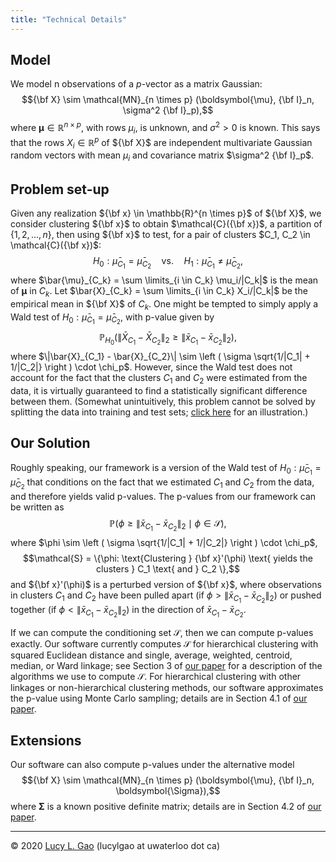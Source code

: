 ```yaml
---
title: "Technical Details"
---
```



## Model 
We model n observations of a $p$-vector as a matrix Gaussian:
$${\bf X} \sim \mathcal{MN}_{n \times p} (\boldsymbol{\mu}, {\bf I}_n, \sigma^2 {\bf I}_p),$$
where $\boldsymbol{\mu} \in \mathbb{R}^{n \times p}$, with rows $\mu_i$, is unknown, and $\sigma^2 > 0$ is known. This says that the rows $X_i \in \mathbb{R}^p$ of ${\bf X}$ are independent multivariate Gaussian random vectors with mean $\mu_i$ and covariance matrix $\sigma^2 {\bf I}_p$. 

## Problem set-up
Given any realization ${\bf x} \in \mathbb{R}^{n \times p}$ of ${\bf X}$, we consider clustering ${\bf x}$ to obtain $\mathcal{C}({\bf x})$, a partition of $\{1, 2, \ldots, n\}$, then using ${\bf x}$ to test, for a pair of clusters $C_1, C_2 \in \mathcal{C}({\bf x})$: 
$$ H_0: \bar{\mu}_{C_1} = \bar{\mu}_{C_2} \quad \text{vs.}\quad H_1: \bar{\mu}_{C_1} \neq \bar{\mu}_{C_2}, $$ 
where $\bar{\mu}_{C_k} = \sum \limits_{i \in C_k} \mu_i/|C_k|$ is the mean of $\boldsymbol \mu$ in $C_k$. Let $\bar{X}_{C_k} = \sum \limits_{i \in C_k} X_i/|C_k|$ be the empirical mean in ${\bf X}$ of $C_k$. One might be tempted to simply apply a Wald test of $H_0: \bar{\mu}_{C_1} = \bar{\mu}_{C_2}$, with p-value given by 
$$ \mathbb{P}_{H_0} (\|\bar{X}_{C_1} - \bar{X}_{C_2}\|_2 \geq \|\bar{x}_{C_1} - \bar{x}_{C_2}\|_2), $$
where $\|\bar{X}_{C_1} - \bar{X}_{C_2}\| \sim \left ( \sigma \sqrt{1/|C_1| + 1/|C_2|} \right ) \cdot \chi_p$. However, since the Wald test does not account for the fact that the clusters $C_1$ and $C_2$ were estimated from the data, it is virtually guaranteed to find a statistically significant difference between them. (Somewhat unintuitively, this problem cannot be solved by splitting the data into training and test sets; [click here](https://twitter.com/lucylgao/status/1299763664644313089) for an illustration.)

## Our Solution
Roughly speaking, our framework is a version of the Wald test of $H_0: \bar{\mu}_{C_1} = \bar{\mu}_{C_2}$ that conditions on the fact that we estimated $C_1$ and $C_2$ from the data, and therefore yields valid p-values. The p-values from our framework can be written as 
$$ \mathbb{P}(\phi \geq \|\bar{x}_{C_1} - \bar{x}_{C_2}\|_2 \mid \phi \in \mathcal{S}),$$
where $\phi \sim \left ( \sigma \sqrt{1/|C_1| + 1/|C_2|} \right ) \cdot \chi_p$, 
$$\mathcal{S} = \{\phi: \text{Clustering } {\bf x}'(\phi) \text{ yields the clusters } C_1 \text{ and } C_2 \},$$
and ${\bf x}'(\phi)$ is a perturbed version of ${\bf x}$, where observations in clusters $C_1$ and $C_2$ have been pulled apart (if $\phi >  \|\bar{x}_{C_1} - \bar{x}_{C_2}\|_2$) or pushed together  (if $\phi <  \|\bar{x}_{C_1} - \bar{x}_{C_2}\|_2$) in the direction of $\bar{x}_{C_1} - \bar{x}_{C_2}$. 

If we can compute the conditioning set $\mathcal{S}$, then we can compute p-values exactly. Our software currently computes $\mathcal{S}$ for hierarchical clustering with squared Euclidean distance and single, average, weighted, centroid, median, or Ward linkage; see Section 3 of [our paper](www.arxiv.com) for a description of the algorithms we use to compute $\mathcal{S}$. For hierarchical clustering with other linkages or non-hierarchical clustering methods, our software approximates the p-value using Monte Carlo sampling; details are in Section 4.1 of [our paper](www.arxiv.com). 

## Extensions
Our software can also compute p-values under the alternative model 
$${\bf X} \sim \mathcal{MN}_{n \times p} (\boldsymbol{\mu}, {\bf I}_n, \boldsymbol{\Sigma}),$$
where $\boldsymbol{\Sigma}$ is a known positive definite matrix; details are in Section 4.2 of [our paper](www.arxiv.com). 

---
© 2020 [Lucy L. Gao](http://www.lucylgao.com/) (lucylgao at uwaterloo dot ca)

